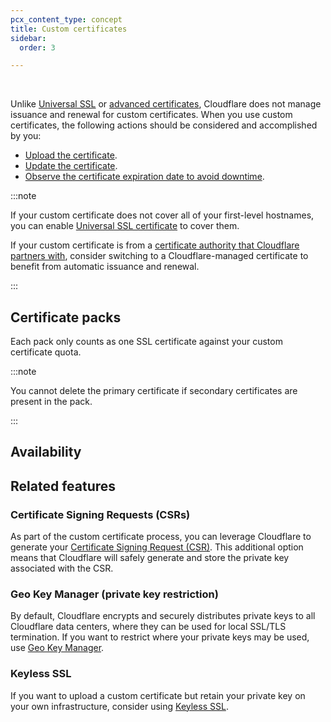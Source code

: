 ```yaml
---
pcx_content_type: concept
title: Custom certificates
sidebar:
  order: 3

---
```



<Render file="custom-certificates-definition" /> <br/>

Unlike [Universal SSL](/ssl/edge-certificates/universal-ssl/) or [advanced certificates](/ssl/edge-certificates/advanced-certificate-manager/), Cloudflare does not manage issuance and renewal for custom certificates.
When you use custom certificates, the following actions should be considered and accomplished by you:

* [Upload the certificate](/ssl/edge-certificates/custom-certificates/uploading/#upload-a-custom-certificate).
* [Update the certificate](/ssl/edge-certificates/custom-certificates/uploading/#update-an-existing-custom-certificate).
* [Observe the certificate expiration date to avoid downtime](/ssl/edge-certificates/custom-certificates/renewing/).

:::note

If your custom certificate does not cover all of your first-level hostnames, you can enable [Universal SSL certificate](/ssl/edge-certificates/universal-ssl/) to cover them.

If your custom certificate is from a [certificate authority that Cloudflare partners with](/ssl/reference/certificate-authorities/), consider switching to a Cloudflare-managed certificate to benefit from automatic issuance and renewal.

:::

## Certificate packs

<Render file="custom-cert-ciphers" />

Each pack only counts as one SSL certificate against your custom certificate quota.

:::note


You cannot delete the primary certificate if secondary certificates are present in the pack.


:::

## Availability

<FeatureTable id="ssl.custom_certificates" />

## Related features

### Certificate Signing Requests (CSRs)

As part of the custom certificate process, you can leverage Cloudflare to generate your [Certificate Signing Request (CSR)](/ssl/edge-certificates/additional-options/certificate-signing-requests/). This additional option means that Cloudflare will safely generate and store the private key associated with the CSR.

### Geo Key Manager (private key restriction)

By default, Cloudflare encrypts and securely distributes private keys to all Cloudflare data centers, where they can be used for local SSL/TLS termination. If you want to restrict where your private keys may be used, use [Geo Key Manager](/ssl/edge-certificates/geokey-manager/).

### Keyless SSL

If you want to upload a custom certificate but retain your private key on your own infrastructure, consider using [Keyless SSL](/ssl/keyless-ssl/).

